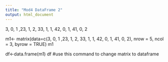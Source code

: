 ```yaml
---
title: "Mod4 DataFrame 2"
output: html_document
---
```

3, 0, 1 ,23, 1, 2, 33, 1, 1, 42, 0, 1, 41, 0, 2

m1<- matrix(data=c(3, 0, 1 ,23, 1, 2, 33, 1, 1, 42, 0, 1, 41, 0, 2), nrow = 5, ncol = 3, byrow = TRUE)
m1

df<-data.frame(m1)
df
#use this command to change matrix to dataframe